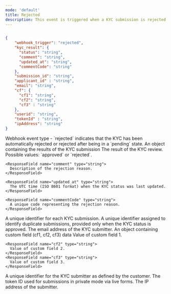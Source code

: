 ```yaml
---
mode: 'default'
title: Rejected
description: This event is triggered when a KYC submission is rejected. Rejection can occur due to automated verification failures, manual review results, or other policy-related reasons. This event allows you to immediately identify the reasons for the KYC rejection and take necessary actions, such as providing feedback to the user or requesting additional information.
---
```


```json rejected-webhook-sample.json

{
    "webhook_trigger": "rejected",
    "kyc_result": {
      "status": "string",
      "comment": "string",
      "updated_at": "string",
      "commentCode": "string"
    },
    "submission_id": "string",
    "applicant_id" : "string",
    "email": "string",
    "cf": {
      "cf1": "string",
      "cf2": "string",
      "cf3" : "string"
    },
    "userid": "string",
    "tokenId" : "string",
    "ipAddress": "string"
}
```
<ResponseField name="webhook_trigger" type="string">
  Webhook event type - `rejected` indicates that the KYC has been automatically rejected or rejected after being in a `pending` state.
</ResponseField>

<ResponseField name="kyc_result" type="object">
  An object containing the results of the KYC submission
  <Expandable title="properties">
    <ResponseField name="status" type="string">
      The result of the KYC review. Possible values: `approved` or `rejected`.
    </ResponseField>

    <ResponseField name="comment" type="string">
      Description of the rejection reason.
    </ResponseField>

    <ResponseField name="updated_at" type="string">
      The UTC time (ISO 8601 format) when the KYC status was last updated.
    </ResponseField>

    <ResponseField name="commentCode" type="string">
      A unique code representing the rejection reason.
    </ResponseField>
  </Expandable>
</ResponseField>

<ResponseField name="submission_id" type="string">
  A unique identifier for each KYC submission.
</ResponseField>

<ResponseField name="applicant_id" type="string">
  A unique identifier assigned to identify duplicate submissions, provided only when the KYC status is approved.
</ResponseField>

<ResponseField name="email" type="string">
  The email address of the KYC submitter.
</ResponseField>

<ResponseField name="cf" type="object">
  An object containing custom field (cf1, cf2, cf3) data
  <Expandable title="properties">
    <ResponseField name="cf1" type="string">
      Value of custom field 1.
    </ResponseField>

    <ResponseField name="cf2" type="string">
      Value of custom field 2.
    </ResponseField>
    <ResponseField name="cf3" type="string">
      Value of custom field 3.
    </ResponseField>
  </Expandable>
</ResponseField>

<ResponseField name="userid" type="string">
  A unique identifier for the KYC submitter as defined by the customer.
</ResponseField>

<ResponseField name="tokenId" type="string">
  The token ID used for submissions in private mode via live forms.
</ResponseField>

<ResponseField name="ipAddress" type="string">
  The IP address of the submitter.
</ResponseField>
